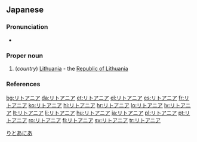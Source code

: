 ==Japanese==

===Pronunciation===
* {{ja-pron|リトアニア|acc=0|acc_ref=NHK}}

===Proper noun===
{{ja-pos|ka|proper|rom=Ritoania|hidx=りとあにあ}}

# (''country'') [[Lithuania]] - the [[Republic of Lithuania]]

===References===
<references/>

[[Category:ja:Countries of Europe|りとあにあ]]

[[bg:リトアニア]]
[[da:リトアニア]]
[[et:リトアニア]]
[[el:リトアニア]]
[[es:リトアニア]]
[[fr:リトアニア]]
[[ko:リトアニア]]
[[hi:リトアニア]]
[[hr:リトアニア]]
[[lo:リトアニア]]
[[lv:リトアニア]]
[[lt:リトアニア]]
[[li:リトアニア]]
[[hu:リトアニア]]
[[ja:リトアニア]]
[[pl:リトアニア]]
[[pt:リトアニア]]
[[ro:リトアニア]]
[[fi:リトアニア]]
[[sv:リトアニア]]
[[tr:リトアニア]]